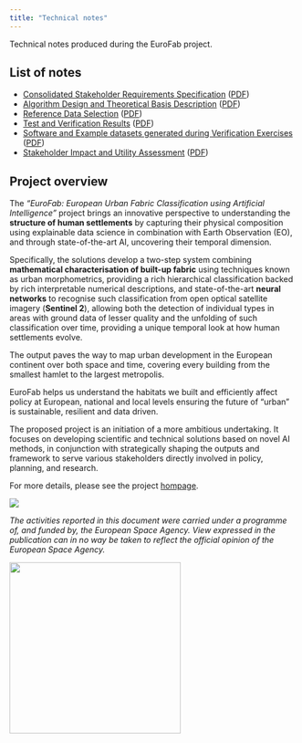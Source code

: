 ```yaml
---
title: "Technical notes"
---
```


Technical notes produced during the EuroFab project.

## List of notes

- [Consolidated Stakeholder Requirements Specification](notes/stakeholders.qmd) ([PDF](notes/stakeholders.pdf))
- [Algorithm Design and Theoretical Basis Description](notes/algorithm-design.qmd) ([PDF](notes/algorithm-design.pdf))
- [Reference Data Selection](notes/data-selection.qmd) ([PDF](notes/data-selection.pdf))
- [Test and Verification Results](notes/results.qmd) ([PDF](notes/results.pdf))
- [Software and Example datasets generated during Verification Exercises](notes/deliverables.qmd) ([PDF](notes/deliverables.pdf))
- [Stakeholder Impact and Utility Assessment](notes/impact_and_utility.qmd) ([PDF](notes/impact_and_utility.pdf))

## Project overview

The _“EuroFab: European Urban Fabric Classification using Artificial Intelligence”_
project brings an innovative perspective to understanding the
**structure of human settlements** by capturing their physical composition using explainable data science in
combination with Earth Observation (EO), and through state-of-the-art AI, uncovering their
temporal dimension.

Specifically, the solutions develop a two-step system combining
**mathematical characterisation of built-up fabric** using techniques known as urban
morphometrics, providing a rich hierarchical classification backed by rich interpretable
numerical descriptions, and state-of-the-art **neural networks** to recognise such classification
from open optical satellite imagery (**Sentinel 2**), allowing both the detection of individual types
in areas with ground data of lesser quality and the unfolding of such classification over time,
providing a unique temporal look at how human settlements evolve.

The  output
paves the way to map urban development in the European continent over both space and time,
covering every building from the smallest hamlet to the largest metropolis.

EuroFab helps
us understand the habitats we built and efficiently affect policy at European, national and local
levels ensuring the future of “urban” is sustainable, resilient and data driven.

The proposed project is an initiation of a more ambitious undertaking. It focuses on
developing scientific and technical solutions based on novel AI methods, in conjunction with
strategically shaping the outputs and framework to serve various stakeholders directly involved
in policy, planning, and research.

For more details, please see the project [hompage](https://eurofab-project.github.io/).

![](assets/logos.png)


_The activities reported in this document were carried under a programme of, and funded by, the European Space Agency. View expressed in the publication can in no way be taken to reflect the official opinion of the European Space Agency._


![](assets/esa.jpg){width=300}